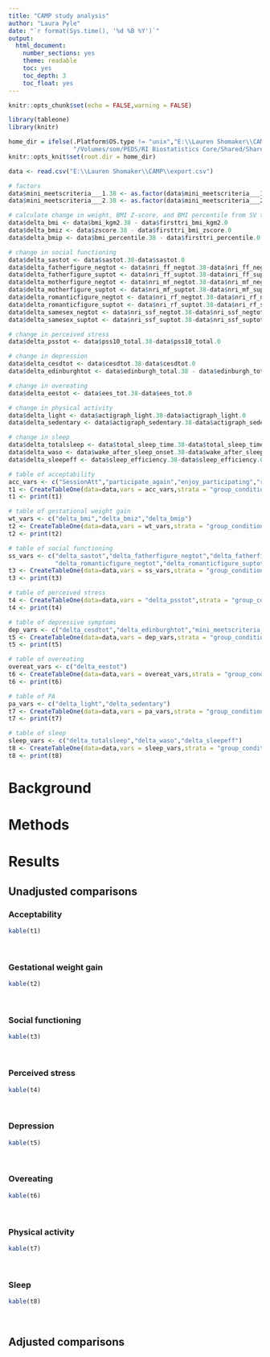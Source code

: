 ```yaml
---
title: "CAMP study analysis"
author: "Laura Pyle"
date: "`r format(Sys.time(), '%d %B %Y')`"
output:
  html_document:
    number_sections: yes
    theme: readable
    toc: yes
    toc_depth: 3
    toc_float: yes
---
```


```r
knitr::opts_chunk$set(echo = FALSE,warning = FALSE)

library(tableone)
library(knitr)

home_dir = ifelse(.Platform$OS.type != "unix","E:\\Lauren Shomaker\\CAMP",
                  "/Volumes/som/PEDS/RI Biostatistics Core/Shared/Shared Projects/Laura/BDC/Projects")
knitr::opts_knit$set(root.dir = home_dir)

data <- read.csv("E:\\Lauren Shomaker\\CAMP\\export.csv")

# factors
data$mini_meetscriteria___1.38 <- as.factor(data$mini_meetscriteria___1.38)
data$mini_meetscriteria___2.38 <- as.factor(data$mini_meetscriteria___2.38)

# calculate change in weight, BMI Z-score, and BMI percentile from SV to EoTx
data$delta_bmi <- data$bmi_kgm2.38 - data$firsttri_bmi_kgm2.0
data$delta_bmiz <- data$zscore.38 - data$firsttri_bmi_zscore.0
data$delta_bmip <- data$bmi_percentile.38 - data$firsttri_percentile.0

# change in social functioning
data$delta_sastot <- data$sastot.38-data$sastot.0
data$delta_fatherfigure_negtot <- data$nri_ff_negtot.38-data$nri_ff_negtot.0
data$delta_fatherfigure_suptot <- data$nri_ff_suptot.38-data$nri_ff_suptot.0
data$delta_motherfigure_negtot <- data$nri_mf_negtot.38-data$nri_mf_negtot.0
data$delta_motherfigure_suptot <- data$nri_mf_suptot.38-data$nri_mf_suptot.0
data$delta_romanticfigure_negtot <- data$nri_rf_negtot.38-data$nri_rf_negtot.0
data$delta_romanticfigure_suptot <- data$nri_rf_suptot.38-data$nri_rf_suptot.0
data$delta_samesex_negtot <- data$nri_ssf_negtot.38-data$nri_ssf_negtot.0
data$delta_samesex_suptot <- data$nri_ssf_suptot.38-data$nri_ssf_suptot.0

# change in perceived stress
data$delta_psstot <- data$pss10_total.38-data$pss10_total.0

# change in depression
data$delta_cesdtot <- data$cesdtot.38-data$cesdtot.0
data$delta_edinburghtot <- data$edinburgh_total.38 - data$edinburgh_total.0

# change in overeating
data$delta_eestot <- data$ees_tot.38-data$ees_tot.0

# change in physical activity
data$delta_light <- data$actigraph_light.38-data$actigraph_light.0
data$delta_sedentary <- data$actigraph_sedentary.38-data$actigraph_sedentary.0

# change in sleep
data$delta_totalsleep <- data$total_sleep_time.38-data$total_sleep_time.0
data$delta_waso <- data$wake_after_sleep_onset.38-data$wake_after_sleep_onset.0
data$delta_sleepeff <- data$sleep_efficiency.38-data$sleep_efficiency.0

# table of acceptability
acc_vars <- c("SessionAtt","participate_again","enjoy_participating","recommend_study","end_interest")
t1 <- CreateTableOne(data=data,vars = acc_vars,strata = "group_condition")
t1 <- print(t1)

# table of gestational weight gain
wt_vars <- c("delta_bmi","delta_bmiz","delta_bmip")
t2 <- CreateTableOne(data=data,vars = wt_vars,strata = "group_condition")
t2 <- print(t2)

# table of social functioning
ss_vars <- c("delta_sastot","delta_fatherfigure_negtot","delta_fatherfigure_suptot","delta_motherfigure_negtot","delta_motherfigure_suptot",
             "delta_romanticfigure_negtot","delta_romanticfigure_suptot","delta_samesex_negtot","delta_samesex_suptot")
t3 <- CreateTableOne(data=data,vars = ss_vars,strata = "group_condition")
t3 <- print(t3)

# table of perceived stress
t4 <- CreateTableOne(data=data,vars = "delta_psstot",strata = "group_condition")
t4 <- print(t4)

# table of depressive symptoms
dep_vars <- c("delta_cesdtot","delta_edinburghtot","mini_meetscriteria___1.38","mini_meetscriteria___2.38")
t5 <- CreateTableOne(data=data,vars = dep_vars,strata = "group_condition")
t5 <- print(t5)

# table of overeating
overeat_vars <- c("delta_eestot")
t6 <- CreateTableOne(data=data,vars = overeat_vars,strata = "group_condition")
t6 <- print(t6)

# table of PA
pa_vars <- c("delta_light","delta_sedentary")
t7 <- CreateTableOne(data=data,vars = pa_vars,strata = "group_condition")
t7 <- print(t7)

# table of sleep
sleep_vars <- c("delta_totalsleep","delta_waso","delta_sleepeff")
t8 <- CreateTableOne(data=data,vars = sleep_vars,strata = "group_condition")
t8 <- print(t8)

```

# Background

# Methods

# Results

## Unadjusted comparisons

### Acceptability

```r
kable(t1)
```
<br>

### Gestational weight gain

```r
kable(t2)
```
<br>

### Social functioning

```r
kable(t3)
```
<br>

### Perceived stress

```r
kable(t4)
```
<br>

### Depression

```r
kable(t5)
```
<br>

### Overeating

```r
kable(t6)
```
<br>

### Physical activity

```r
kable(t7)
```
<br>

### Sleep

```r
kable(t8)
```
<br>

## Adjusted comparisons